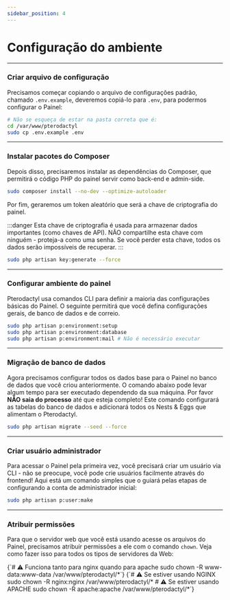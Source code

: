 ```yaml
---
sidebar_position: 4
---
```

# Configuração do ambiente

***

### Criar arquivo de configuração
Precisamos começar copiando o arquivo de configurações padrão, chamado `.env.example`, deveremos copiá-lo para `.env`, para podermos configurar o Painel:

```bash
# Não se esqueça de estar na pasta correta que é:
cd /var/www/pterodactyl
sudo cp .env.example .env
```

***

### Instalar pacotes do Composer
Depois disso, precisaremos instalar as dependências do Composer, que permitirá o código PHP do painel servir como back-end e admin-side.

```bash
sudo composer install --no-dev --optimize-autoloader
```

Por fim, geraremos um token aleatório que será a chave de criptografia do painel.

:::danger
Esta chave de criptografia é usada para armazenar dados importantes (como chaves de API).
NÃO compartilhe esta chave com ninguém - proteja-a como uma senha.
Se você perder esta chave, todos os dados serão impossíveis de recuperar.
:::

```bash
sudo php artisan key:generate --force
```

***

### Configurar ambiente do painel
Pterodactyl usa comandos CLI para definir a maioria das configurações básicas do Painel.
O seguinte permitirá que você defina configurações gerais, de banco de dados e de correio.

```bash
sudo php artisan p:environment:setup
sudo php artisan p:environment:database
sudo php artisan p:environment:mail # Não é necessário executar
```

***

### Migração de banco de dados
Agora precisamos configurar todos os dados base para o Painel no banco de dados que você criou anteriormente. O comando abaixo pode levar algum tempo para ser executado dependendo da sua máquina. Por favor **NÃO saia do processo** até que esteja completo! Este comando configurará as tabelas do banco de dados e adicionará todos os Nests & Eggs que alimentam o Pterodactyl.

```bash
sudo php artisan migrate --seed --force
```

***

### Criar usuário administrador
Para acessar o Painel pela primeira vez, você precisará criar um usuário via CLI - não se preocupe, você pode
crie usuários facilmente através do frontend! Aqui está um comando simples que o guiará pelas etapas de
configurando a conta de administrador inicial:
```bash
sudo php artisan p:user:make
```

***

### Atribuir permissões
Para que o servidor web que você está usando acesse os arquivos do Painel, precisamos atribuir permissões a ele
com o comando `chown`. Veja como fazer isso para todos os tipos de servidores da Web:


<Tabs>
  <TabItem value="Ubuntu-Debian" label="Ubuntu/Debian">
    <Codeblock language="bash">
{`# ⚠️ Funciona tanto para nginx quando para apache
sudo chown -R www-data:www-data /var/www/pterodactyl/*`}
    </Codeblock>
  </TabItem>
<TabItem value="CentOS" label="CentOS">
    <Codeblock language="bash">
{`# ⚠️ Se estiver usando NGINX
sudo chown -R nginx:nginx /var/www/pterodactyl/*
# ⚠️ Se estiver usando APACHE
sudo chown -R apache:apache /var/www/pterodactyl/*`}
    </Codeblock>
  </TabItem>
</Tabs>